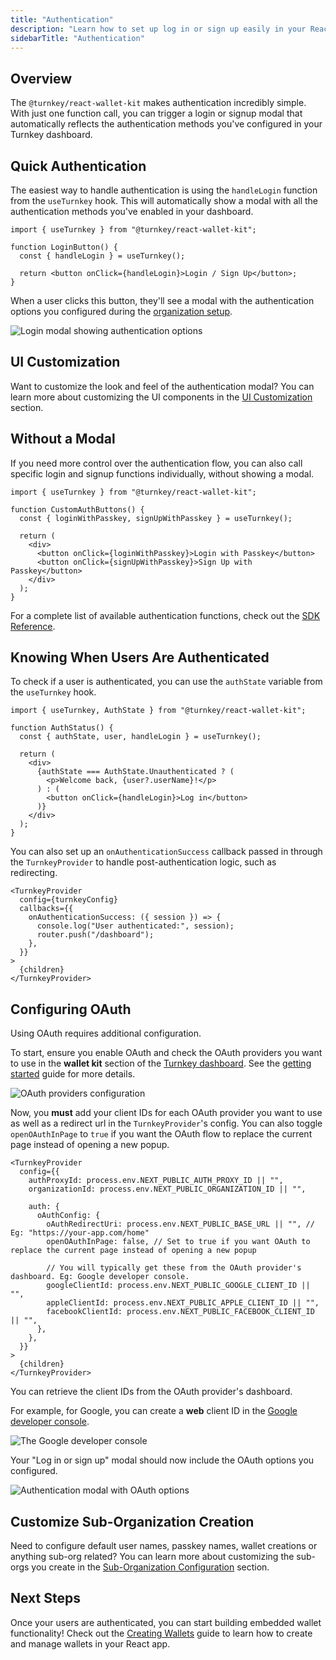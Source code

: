 ```yaml
---
title: "Authentication"
description: "Learn how to set up log in or sign up easily in your React app."
sidebarTitle: "Authentication"
---
```


## Overview

The `@turnkey/react-wallet-kit` makes authentication incredibly simple. With just one function call, you can trigger a login or signup modal that automatically reflects the authentication methods you've configured in your Turnkey dashboard.

## Quick Authentication

The easiest way to handle authentication is using the `handleLogin` function from the `useTurnkey` hook. This will automatically show a modal with all the authentication methods you've enabled in your dashboard.

```tsx
import { useTurnkey } from "@turnkey/react-wallet-kit";

function LoginButton() {
  const { handleLogin } = useTurnkey();

  return <button onClick={handleLogin}>Login / Sign Up</button>;
}
```

When a user clicks this button, they'll see a modal with the authentication options you configured during the [organization setup](/sdks/react/getting-started#turnkey-organization-setup).

<img
  src="/images/sdks/img/react/auth-component-1.png"
  alt="Login modal showing authentication options"
/>

## UI Customization

Want to customize the look and feel of the authentication modal? You can learn more about customizing the UI components in the [UI Customization](/sdks/react/ui-customization) section.

## Without a Modal

If you need more control over the authentication flow, you can also call specific login and signup functions individually, without showing a modal.

```tsx
import { useTurnkey } from "@turnkey/react-wallet-kit";

function CustomAuthButtons() {
  const { loginWithPasskey, signUpWithPasskey } = useTurnkey();

  return (
    <div>
      <button onClick={loginWithPasskey}>Login with Passkey</button>
      <button onClick={signUpWithPasskey}>Sign Up with Passkey</button>
    </div>
  );
}
```

For a complete list of available authentication functions, check out the [SDK Reference](/sdks/react/sdk-reference).

## Knowing When Users Are Authenticated

To check if a user is authenticated, you can use the `authState` variable from the `useTurnkey` hook.

```tsx
import { useTurnkey, AuthState } from "@turnkey/react-wallet-kit";

function AuthStatus() {
  const { authState, user, handleLogin } = useTurnkey();

  return (
    <div>
      {authState === AuthState.Unauthenticated ? (
        <p>Welcome back, {user?.userName}!</p>
      ) : (
        <button onClick={handleLogin}>Log in</button>
      )}
    </div>
  );
}
```

You can also set up an `onAuthenticationSuccess` callback passed in through the `TurnkeyProvider` to handle post-authentication logic, such as redirecting.

```tsx
<TurnkeyProvider
  config={turnkeyConfig}
  callbacks={{
    onAuthenticationSuccess: ({ session }) => {
      console.log("User authenticated:", session);
      router.push("/dashboard");
    },
  }}
>
  {children}
</TurnkeyProvider>
```

## Configuring OAuth

Using OAuth requires additional configuration.

To start, ensure you enable OAuth and check the OAuth providers you want to use in the **wallet kit** section of the [Turnkey dashboard](https://app.turnkey.com). See the [getting started](/sdks/react/getting-started) guide for more details.

<img
  src="/images/sdks/img/react/oauth-panel.png"
  alt="OAuth providers configuration"
/>

Now, you **must** add your client IDs for each OAuth provider you want to use as well as a redirect url in the `TurnkeyProvider`'s config. You can also toggle `openOAuthInPage` to `true` if you want the OAuth flow to replace the current page instead of opening a new popup.

```tsx
<TurnkeyProvider
  config={{
    authProxyId: process.env.NEXT_PUBLIC_AUTH_PROXY_ID || "",
    organizationId: process.env.NEXT_PUBLIC_ORGANIZATION_ID || "",

    auth: {
      oAuthConfig: {
        oAuthRedirectUri: process.env.NEXT_PUBLIC_BASE_URL || "", // Eg: "https://your-app.com/home"
        openOAuthInPage: false, // Set to true if you want OAuth to replace the current page instead of opening a new popup

        // You will typically get these from the OAuth provider's dashboard. Eg: Google developer console.
        googleClientId: process.env.NEXT_PUBLIC_GOOGLE_CLIENT_ID || "",
        appleClientId: process.env.NEXT_PUBLIC_APPLE_CLIENT_ID || "",
        facebookClientId: process.env.NEXT_PUBLIC_FACEBOOK_CLIENT_ID || "",
      },
    },
  }}
>
  {children}
</TurnkeyProvider>
```

You can retrieve the client IDs from the OAuth provider's dashboard.

For example, for Google, you can create a **web** client ID in the [Google developer console](https://console.developers.google.com/apis/credentials).

<img
  src="/images/sdks/img/react/google-dev-console.png"
  alt="The Google developer console"
/>

Your "Log in or sign up" modal should now include the OAuth options you configured.

<img
  src="/images/sdks/img/react/auth-component-2.png"
  alt="Authentication modal with OAuth options"
/>

## Customize Sub-Organization Creation

Need to configure default user names, passkey names, wallet creations or anything sub-org related? You can learn more about customizing the sub-orgs you create in the [Sub-Organization Configuration](/sdks/react/suborg-configuration) section.

## Next Steps

Once your users are authenticated, you can start building embedded wallet functionality! Check out the [Creating Wallets](/sdks/react/creating-wallets) guide to learn how to create and manage wallets in your React app.
